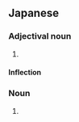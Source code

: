 ==Japanese==
{{ja-kanjitab|てき|かく|yomi=on}}

===Adjectival noun===
{{ja-adj|infl=na|てきかく}}

# {{alternative form of|的確|lang=ja}}

====Inflection====
{{ja-na|てきかく}}

===Noun===
{{ja-noun|てきかく}}

# {{alternative form of|的確|lang=ja}}